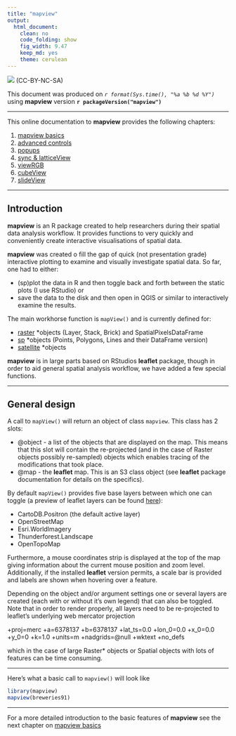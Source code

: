 ```yaml
---
title: "mapview"
output:
  html_document:
    clean: no
    code_folding: show
    fig_width: 9.47
    keep_md: yes
    theme: cerulean
---
```


![](http://i.creativecommons.org/l/by-nc-sa/3.0/88x31.png) (CC-BY-NC-SA)

This document was produced on _`r format(Sys.time(), "%a %b %d %Y")`_ using **mapview** version **`r packageVersion("mapview")`**

------

This online documentation to **mapview** provides the following chapters:

1. [mapview basics](basics/basics.html)
2. [advanced controls](advanced/advanced.html)
3. [popups](popups/html/popups.html)
4. [sync & latticeView](sync/sync.html)
5. [viewRGB](viewrgb/viewrgb.html)
6. [cubeView](cubeview/cubeview.html)
7. [slideView](slideview/slideview.html)

------

## Introduction

**mapview** is an R package created to help researchers during their spatial data analysis workflow. It provides functions to very quickly and conveniently create interactive visualisations of spatial data.

**mapview** was created o fill the gap of quick (not presentation grade) interactive plotting to examine and visually investigate spatial data. So far, one had to either:

* (sp)plot the data in R and then toggle back and forth between the static plots (I use RStudio) or
* save the data to the disk and then open in QGIS or similar to interactively examine the results.

The main workhorse function is `mapView()` and is currently defined for:

* [raster](https://cran.r-project.org/web/packages/raster/index.html) *objects (Layer, Stack, Brick) and SpatialPixelsDataFrame
* [sp](https://cran.r-project.org/web/packages/sp/index.html) *objects (Points, Polygons, Lines and their DataFrame version)
* [satellite](https://cran.r-project.org/web/packages/satellite/index.html) *objects

**mapview** is in large parts based on RStudios **leaflet** package, though in order to aid general spatial analysis workflow, we have added a few special functions.

------

## General design

A call to `mapView()` will return an object of class `mapview`. This class has 2 slots:

* @object - a list of the objects that are displayed on the map. This means that this slot will contain the re-projected (and in the case of Raster objects possibly re-sampled) objects which enables tracing of the modifications that took place.
* @map - the **leaflet** map. This is an S3 class object (see **leaflet** package documentation for details on the specifics).

By default `mapView()` provides five base layers between which one can toggle (a preview of leaflet layers can be found [here](http://leaflet-extras.github.io/leaflet-providers/preview/)):

* CartoDB.Positron (the default active layer)
* OpenStreetMap
* Esri.WorldImagery
* Thunderforest.Landscape
* OpenTopoMap

Furthermore, a mouse coordinates strip is displayed at the top of the map giving information about the current mouse position and zoom level. Additionally, if the installed **leaflet** version permits, a scale bar is provided and labels are shown when hovering over a feature.

Depending on the object and/or argument settings one or several layers are created (each with or without it’s own legend) that can also be toggled. Note that in order to render properly, all layers need to be re-projected to leaflet’s underlying web mercator projection

+proj=merc +a=6378137 +b=6378137 +lat_ts=0.0 +lon_0=0.0 +x_0=0.0 +y_0=0 +k=1.0 +units=m +nadgrids=@null +wktext +no_defs

which in the case of large Raster* objects or Spatial objects with lots of features can be time consuming.

------

Here's what a basic call to `mapview()` will look like

```r
library(mapview)
mapview(breweries91)
```

------

For a more detailed introduction to the basic features of **mapview** see the next chapter on [mapview basics]()
